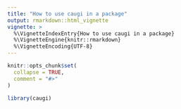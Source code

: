 ```yaml
---
title: "How to use caugi in a package"
output: rmarkdown::html_vignette
vignette: >
  %\VignetteIndexEntry{How to use caugi in a package}
  %\VignetteEngine{knitr::rmarkdown}
  %\VignetteEncoding{UTF-8}
---
```


```r
knitr::opts_chunk$set(
  collapse = TRUE,
  comment = "#>"
)
```

```r
library(caugi)
```
